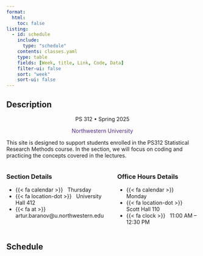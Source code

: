 ```yaml
---
format: 
  html:
    toc: false
listing:
  - id: schedule
    include: 
      type: "schedule"
    contents: classes.yaml
    type: table
    fields: [Week, title, Link, Code, Data]
    filter-ui: false
    sort: "week"
    sort-ui: false
---
```


## Description
<center>PS 312 • Spring 2025<p style="color:#4E2A84;">Northwestern University</p></center>

This site is designed to support students enrolled in the PS312 Statistical Research Methods course. In the section, we will focus on coding and practicing the concepts covered in the lectures.

:::: {.columns}

::: {.column}
### Section Details

- {{< fa calendar >}} &nbsp; Thursday
- {{< fa location-dot >}} &nbsp; University Hall 412
- {{< fa at >}} &nbsp; artur.baranov@u.northwestern.edu 

:::

::: {.column}
### Office Hours Details

- {{< fa calendar >}} &nbsp; Monday
- {{< fa location-dot >}} &nbsp; Scott Hall 110
- {{< fa clock >}} &nbsp; 11:00 AM -- 12:30 PM
:::

::::


## Schedule

:::{#schedule}
:::